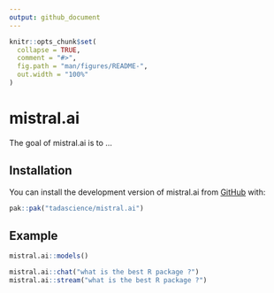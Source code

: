 ```yaml
---
output: github_document
---
```


<!-- README.md is generated from README.Rmd. Please edit that file -->

```r
knitr::opts_chunk$set(
  collapse = TRUE,
  comment = "#>",
  fig.path = "man/figures/README-",
  out.width = "100%"
)
```

# mistral.ai

<!-- badges: start -->
<!-- badges: end -->

The goal of mistral.ai is to ...

## Installation

You can install the development version of mistral.ai from [GitHub](https://github.com/) with:

``` r
pak::pak("tadascience/mistral.ai")
```

## Example

``` r
mistral.ai::models()

mistral.ai::chat("what is the best R package ?")
mistral.ai::stream("what is the best R package ?")
```
